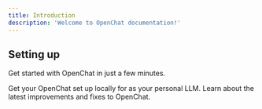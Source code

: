 ```yaml
---
title: Introduction
description: 'Welcome to OpenChat documentation!'
---
```


## Setting up

Get started with OpenChat in just a few minutes.

<CardGroup cols={2}>
  <Card
    title="Install locally"
    icon="pen-to-square"
    href="quickstart"
  >
    Get your OpenChat set up locally for as your personal LLM.
  </Card>
  <Card
    title="Changes log"
    icon="image"
    href="https://mintlify.com/docs/development"
  >
    Learn about the latest improvements and fixes to OpenChat.
  </Card>
</CardGroup>
